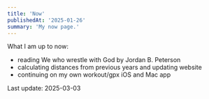 ```yaml
---
title: 'Now'
publishedAt: '2025-01-26'
summary: 'My now page.'
---
```


What I am up to now:

- reading We who wrestle with God by Jordan B. Peterson
- calculating distances from previous years and updating website
- continuing on my own workout/gpx iOS and Mac app

Last update: 2025-03-03